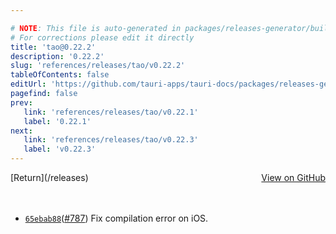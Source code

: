 ```yaml
---

# NOTE: This file is auto-generated in packages/releases-generator/build.ts
# For corrections please edit it directly
title: 'tao@0.22.2'
description: '0.22.2'
slug: 'references/releases/tao/v0.22.2'
tableOfContents: false
editUrl: 'https://github.com/tauri-apps/tauri-docs/packages/releases-generator/build.ts'
pagefind: false
prev:
   link: 'references/releases/tao/v0.22.1'
   label: '0.22.1'
next:
   link: 'references/releases/tao/v0.22.3'
   label: 'v0.22.3'
---
```


			

<ReleaseSidebar slug="references/releases/tao"  packageName="tao" />

<div style="margin-bottom:3rem; display: flex; justify-content: space-between; align-items: center"><span>[Return](/releases)</span><span><a href="https://github.com/tauri-apps/tao/releases/tag/tao-v0.22.2">View on GitHub</a></span></div>

- [`65ebab88`](https://github.com/tauri-apps/tao/commit/65ebab888de2d1ae4b7562572060d1e51ef85043)([#787](https://github.com/tauri-apps/tao/pull/787)) Fix compilation error on iOS.

